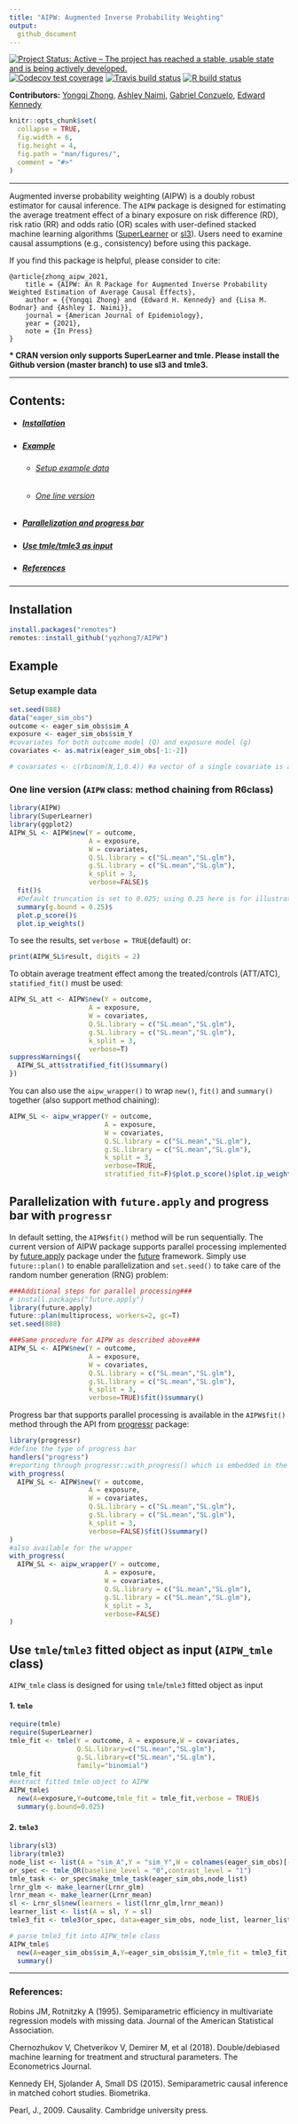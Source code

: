 ```yaml
---
title: "AIPW: Augmented Inverse Probability Weighting"
output:
  github_document
---
```

<!-- badges: start -->
[![Project Status: Active – The project has reached a stable, usable state and is being actively developed.](https://www.repostatus.org/badges/latest/active.svg)](https://www.repostatus.org/#active)
[![Codecov test coverage](https://codecov.io/gh/yqzhong7/AIPW/branch/master/graph/badge.svg)](https://codecov.io/gh/yqzhong7/AIPW?branch=master)
[![Travis build status](https://travis-ci.com/yqzhong7/AIPW.svg?branch=master)](https://travis-ci.com/yqzhong7/AIPW)
[![R build status](https://github.com/yqzhong7/AIPW/workflows/R-CMD-check/badge.svg)](https://github.com/yqzhong7/AIPW/actions)

<!-- badges: end -->

<!-- README.md is generated from README.Rmd. Please edit that file -->

__Contributors:__ [Yongqi Zhong](https://github.com/yqzhong7), [Ashley Naimi](https://github.com/ainaimi), [Gabriel Conzuelo](https://github.com/gconzuelo), [Edward Kennedy](https://github.com/ehkennedy)


```r
knitr::opts_chunk$set(
  collapse = TRUE,
  fig.width = 6,
  fig.height = 4,
  fig.path = "man/figures/",
  comment = "#>"
)
```

----------------

Augmented inverse probability weighting (AIPW) is a doubly robust estimator for causal inference. The `AIPW` package is designed for estimating the average treatment effect of a binary exposure on risk difference (RD), risk ratio (RR) and odds ratio (OR) scales with user-defined stacked machine learning algorithms ([SuperLearner](https://CRAN.R-project.org/package=SuperLearner) or [sl3](https://tlverse.org/sl3/index.html)). Users need to examine causal assumptions (e.g., consistency) before using this package. 

If you find this package is helpful, please consider to cite:
```
@article{zhong_aipw_2021,
    title = {AIPW: An R Package for Augmented Inverse Probability Weighted Estimation of Average Causal Effects},
    author = {{Yongqi Zhong} and {Edward H. Kennedy} and {Lisa M. Bodnar} and {Ashley I. Naimi}},
    journal = {American Journal of Epidemiology},
    year = {2021},
    note = {In Press}
}
```
__* CRAN version only supports SuperLearner and tmle. Please install the Github version (master branch) to use sl3 and tmle3.__

---------------

## Contents:

  * ##### [Installation](#Installation)
  * ##### [Example](#Example)
    + ###### [Setup example data](#data)
    + ###### [One line version](#one_line)
  * ##### [Parallelization and progress bar](#par) 
  * ##### [Use tmle/tmle3 as input](#tmle)
  * ##### [References](#ref)


---------

## <a id="Installation"></a>Installation

```r
install.packages("remotes")
remotes::install_github("yqzhong7/AIPW")
```


## <a id="Example"></a>Example

### <a id="data"></a>Setup example data
```r
set.seed(888)
data("eager_sim_obs")
outcome <- eager_sim_obs$sim_A
exposure <- eager_sim_obs$sim_Y
#covariates for both outcome model (Q) and exposure model (g)
covariates <- as.matrix(eager_sim_obs[-1:-2])

# covariates <- c(rbinom(N,1,0.4)) #a vector of a single covariate is also supported
```

### <a id="one_line"></a>One line version (`AIPW` class: method chaining from R6class)

```r
library(AIPW)
library(SuperLearner)
library(ggplot2)
AIPW_SL <- AIPW$new(Y = outcome,
                    A = exposure,
                    W = covariates, 
                    Q.SL.library = c("SL.mean","SL.glm"),
                    g.SL.library = c("SL.mean","SL.glm"),
                    k_split = 3,
                    verbose=FALSE)$
  fit()$
  #Default truncation is set to 0.025; using 0.25 here is for illustrative purposes and not recommended
  summary(g.bound = 0.25)$ 
  plot.p_score()$
  plot.ip_weights()
```

To see the results, set `verbose = TRUE`(default) or:
```r
print(AIPW_SL$result, digits = 2)
```

To obtain average treatment effect among the treated/controls (ATT/ATC), `statified_fit()` must be used:
```r
AIPW_SL_att <- AIPW$new(Y = outcome,
                    A = exposure,
                    W = covariates, 
                    Q.SL.library = c("SL.mean","SL.glm"),
                    g.SL.library = c("SL.mean","SL.glm"),
                    k_split = 3,
                    verbose=T)
suppressWarnings({
  AIPW_SL_att$stratified_fit()$summary()
})
```


You can also use the `aipw_wrapper()` to wrap `new()`, `fit()` and `summary()` together (also support method chaining):
```r
AIPW_SL <- aipw_wrapper(Y = outcome,
                        A = exposure,
                        W = covariates, 
                        Q.SL.library = c("SL.mean","SL.glm"),
                        g.SL.library = c("SL.mean","SL.glm"),
                        k_split = 3,
                        verbose=TRUE,
                        stratified_fit=F)$plot.p_score()$plot.ip_weights()
```

## <a id="par"></a>Parallelization with `future.apply` and progress bar with `progressr`

In default setting, the `AIPW$fit()` method will be run sequentially. The current version of AIPW package supports parallel processing implemented by [future.apply](https://github.com/HenrikBengtsson/future.apply) package under the [future](https://github.com/HenrikBengtsson/future) framework. Simply use `future::plan()` to enable parallelization and `set.seed()` to take care of the random number generation (RNG) problem:

```r
###Additional steps for parallel processing###
# install.packages("future.apply")
library(future.apply)
future::plan(multiprocess, workers=2, gc=T)
set.seed(888)

###Same procedure for AIPW as described above###
AIPW_SL <- AIPW$new(Y = outcome,
                    A = exposure,
                    W = covariates, 
                    Q.SL.library = c("SL.mean","SL.glm"),
                    g.SL.library = c("SL.mean","SL.glm"),
                    k_split = 3,
                    verbose=TRUE)$fit()$summary()
```

Progress bar that supports parallel processing is available in the `AIPW$fit()` method through the API from [progressr](https://github.com/HenrikBengtsson/progressr) package:
```r
library(progressr)
#define the type of progress bar
handlers("progress")
#reporting through progressr::with_progress() which is embedded in the AIPW$fit() method
with_progress(
  AIPW_SL <- AIPW$new(Y = outcome,
                    A = exposure,
                    W = covariates, 
                    Q.SL.library = c("SL.mean","SL.glm"),
                    g.SL.library = c("SL.mean","SL.glm"),
                    k_split = 3,
                    verbose=FALSE)$fit()$summary()
)
#also available for the wrapper
with_progress(
  AIPW_SL <- aipw_wrapper(Y = outcome,
                        A = exposure,
                        W = covariates, 
                        Q.SL.library = c("SL.mean","SL.glm"),
                        g.SL.library = c("SL.mean","SL.glm"),
                        k_split = 3,
                        verbose=FALSE)
)
```

## <a id="tmle"></a>Use `tmle`/`tmle3` fitted object as input (`AIPW_tmle` class)

`AIPW_tmle` class is designed for using `tmle`/`tmle3` fitted object as input

#### 1. `tmle`

```r
require(tmle)
require(SuperLearner)
tmle_fit <- tmle(Y = outcome, A = exposure,W = covariates,
                 Q.SL.library=c("SL.mean","SL.glm"),
                 g.SL.library=c("SL.mean","SL.glm"),
                 family="binomial")
tmle_fit
#extract fitted tmle object to AIPW
AIPW_tmle$
  new(A=exposure,Y=outcome,tmle_fit = tmle_fit,verbose = TRUE)$
  summary(g.bound=0.025)
```

#### 2. `tmle3`

```r
library(sl3)
library(tmle3)
node_list <- list(A = "sim_A",Y = "sim_Y",W = colnames(eager_sim_obs)[-1:-2])
or_spec <- tmle_OR(baseline_level = "0",contrast_level = "1")
tmle_task <- or_spec$make_tmle_task(eager_sim_obs,node_list)
lrnr_glm <- make_learner(Lrnr_glm)
lrnr_mean <- make_learner(Lrnr_mean)
sl <- Lrnr_sl$new(learners = list(lrnr_glm,lrnr_mean))
learner_list <- list(A = sl, Y = sl)
tmle3_fit <- tmle3(or_spec, data=eager_sim_obs, node_list, learner_list)

# parse tmle3_fit into AIPW_tmle class
AIPW_tmle$
  new(A=eager_sim_obs$sim_A,Y=eager_sim_obs$sim_Y,tmle_fit = tmle3_fit,verbose = TRUE)$
  summary()
```


--------------------
### <a id="ref"></a>References:

Robins JM, Rotnitzky A (1995). Semiparametric efficiency in multivariate regression models with missing data. Journal of the American Statistical Association.

Chernozhukov V, Chetverikov V, Demirer M, et al (2018). Double/debiased machine learning for treatment and structural parameters. The Econometrics Journal.

Kennedy EH, Sjolander A, Small DS (2015). Semiparametric causal inference in matched cohort studies. Biometrika.

Pearl, J., 2009. Causality. Cambridge university press.


